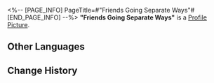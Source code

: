 <%-- [PAGE_INFO]
PageTitle=#"Friends Going Separate Ways"#
[END_PAGE_INFO] --%>
{{Item Infobox
|id          = 140268
|image       = Item Friends Going Separate Ways.png
|type        = Mission Item
|invCategory = Missions
|rarity      = 3
|effect      = 
|description = A scene you photographed. It seems to be that of friends parting.
}}
{{Description|''"I'm afraid we might never see each other again after this goodbye."''}}
'''"Friends Going Separate Ways"''' is a [[Profile Picture]].

==Other Languages==
{{Other Languages
|en   = "Friends Going Separate Ways"
|zhs  = 「各奔东西的友人」
|zht  = 「各奔東西的友人」
|ja   = 「それぞれの道を行く友人たち」
|ko   = 「뿔뿔이 흩어지는 친구」
|es   = "Amigos que toman caminos separados"
|fr   = « Séparation entre amis »
|ru   = «Каждый идёт своей дорогой»
|th   = "เพื่อนที่ต้องแยกจากกัน"
|vi   = "Bạn Bè Mỗi Người Một Nơi"
|de   = „Freunde gehen getrennte Wege“
|id   = "Teman yang akan Berpisah"
|pt   = "Amigos Indo em Caminhos Opostos"
}}

==Change History==
{{Change History|1.2}}
